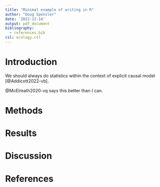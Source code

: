 ```yaml
---
title: "Minimal example of writing in R"
author: "Doug Sponsler"
date: '2022-12-14'
output: pdf_document
bibliography: 
  - references.bib
csl: ecology.csl
---
```


# Introduction

<!-- square brackets give you (author, year) -->

We should always do statistics within the context of explicit causal model [@Addicott2022-vb].

<!-- no brackets give you author (year) -->

@McElreath2020-vq says this better than I can.

# Methods

# Results

# Discussion

# References

